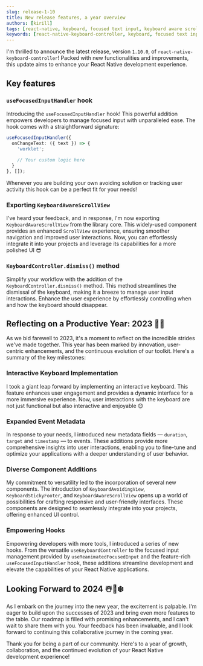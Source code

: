 ```yaml
---
slug: release-1-10
title: New release features, a year overview
authors: [kirill]
tags: [react-native, keyboard, focused text input, keyboard aware scroll view, dismiss]
keywords: [react-native-keyboard-controller, keyboard, focused text input, onChangeText, changed text, dismiss, keyboard aware scroll view]
---
```


I'm thrilled to announce the latest release, version `1.10.0`, of `react-native-keyboard-controller`! Packed with new functionalities and improvements, this update aims to enhance your React Native development experience.


<div style={{ display: 'flex', justifyContent: 'center', marginBottom: 20 }}>
<Lottie className="lottie" animationData={lottie} style={{ width: 400, height: 400 }} loop />
</div>

<!-- truncate -->

## Key features

### `useFocusedInputHandler` hook

Introducing the `useFocusedInputHandler` hook! This powerful addition empowers developers to manage focused input with unparalleled ease. The hook comes with a straightforward signature:

```ts
useFocusedInputHandler({
  onChangeText: ({ text }) => {
    'worklet';
    
    // Your custom logic here
  }
}, []);
```

Whenever you are building your own avoiding solution or tracking user activity this hook can be a perfect fit for your needs!

### Exporting `KeyboardAwareScrollView`

I've heard your feedback, and in response, I'm now exporting `KeyboardAwareScrollView` from the library core. This widely-used component provides an enhanced `ScrollView` experience, ensuring smoother navigation and improved user interactions. Now, you can effortlessly integrate it into your projects and leverage its capabilities for a more polished UI 😎

### `KeyboardController.dismiss()` method

Simplify your workflow with the addition of the `KeyboardController.dismiss()` method. This method streamlines the dismissal of the keyboard, making it a breeze to manage user input interactions. Enhance the user experience by effortlessly controlling when and how the keyboard should disappear.

## Reflecting on a Productive Year: 2023 🎁🎅

As we bid farewell to 2023, it's a moment to reflect on the incredible strides we've made together. This year has been marked by innovation, user-centric enhancements, and the continuous evolution of our toolkit. Here's a summary of the key milestones:

### Interactive Keyboard Implementation

I took a giant leap forward by implementing an interactive keyboard. This feature enhances user engagement and provides a dynamic interface for a more immersive experience. Now, user interactions with the keyboard are not just functional but also interactive and enjoyable 😊

### Expanded Event Metadata

In response to your needs, I introduced new metadata fields — `duration`, `target` and `timestamp` — to events. These additions provide more comprehensive insights into user interactions, enabling you to fine-tune and optimize your applications with a deeper understanding of user behavior.

### Diverse Component Additions

My commitment to versatility led to the incorporation of several new components. The introduction of `KeyboardAvoidingView`, `KeyboardStickyFooter`, and `KeyboardAwareScrollView` opens up a world of possibilities for crafting responsive and user-friendly interfaces. These components are designed to seamlessly integrate into your projects, offering enhanced UI control.

### Empowering Hooks

Empowering developers with more tools, I introduced a series of new hooks. From the versatile `useKeyboardController` to the focused input management provided by `useReanimatedFocusedInput` and the feature-rich `useFocusedInputHandler` hook, these additions streamline development and elevate the capabilities of your React Native applications.

## Looking Forward to 2024 ☃️🎄❄️

As I embark on the journey into the new year, the excitement is palpable. I'm eager to build upon the successes of 2023 and bring even more features to the table. Our roadmap is filled with promising enhancements, and I can't wait to share them with you. Your feedback has been invaluable, and I look forward to continuing this collaborative journey in the coming year.

Thank you for being a part of our community. Here's to a year of growth, collaboration, and the continued evolution of your React Native development experience!
